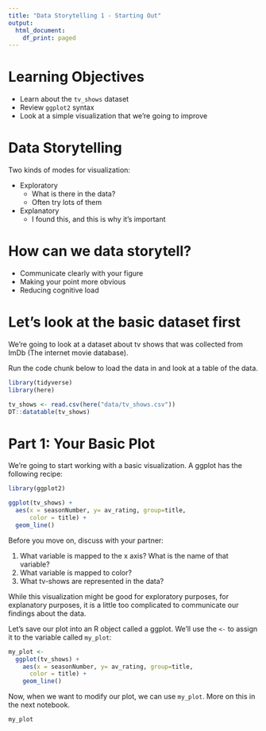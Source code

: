 ```yaml
---
title: "Data Storytelling 1 - Starting Out"
output:
  html_document:
    df_print: paged
---
```

# Learning Objectives

- Learn about the `tv_shows` dataset
- Review `ggplot2` syntax
- Look at a simple visualization that we're going to improve

# Data Storytelling

Two kinds of modes for visualization:

- Exploratory
  - What is there in the data? 
  - Often try lots of them
- Explanatory
  - I found this, and this is why it's important

# How can we data storytell?

- Communicate clearly with your figure
- Making your point more obvious
- Reducing cognitive load

# Let's look at the basic dataset first

We're going to look at a dataset about tv shows that was collected from ImDb (The internet movie database).

Run the code chunk below to load the data in and look at a table of the data.

```r
library(tidyverse)
library(here)

tv_shows <- read.csv(here("data/tv_shows.csv"))
DT::datatable(tv_shows)
```

# Part 1: Your Basic Plot

We're going to start working with a basic visualization. A ggplot has the following recipe:

```r
library(ggplot2)

ggplot(tv_shows) + 
  aes(x = seasonNumber, y= av_rating, group=title, 
      color = title) + 
  geom_line()
```

Before you move on, discuss with your partner:

1) What variable is mapped to the x axis? What is the name of that variable?
2) What variable is mapped to color?
3) What tv-shows are represented in the data?

While this visualization might be good for exploratory purposes, for explanatory purposes, it is a little too complicated to communicate our findings about the data.

Let's save our plot into an R object called a ggplot. We'll use the `<-` to assign it to the variable called `my_plot`:

```r
my_plot <- 
  ggplot(tv_shows) + 
    aes(x = seasonNumber, y= av_rating, group=title, 
      color = title) + 
    geom_line()
```

Now, when we want to modify our plot, we can use `my_plot`. More on this in the next notebook.

```r
my_plot
```


